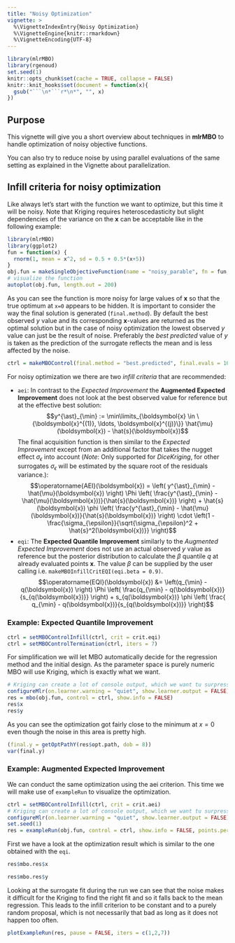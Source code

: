 ```yaml
---
title: "Noisy Optimization"
vignette: >
  %\VignetteIndexEntry{Noisy Optimization}
  %\VignetteEngine{knitr::rmarkdown}
  %\VignetteEncoding{UTF-8}
---
```


```r
library(mlrMBO)
library(rgenoud)
set.seed(1)
knitr::opts_chunk$set(cache = TRUE, collapse = FALSE)
knitr::knit_hooks$set(document = function(x){
  gsub("```\n*```r*\n*", "", x)
})
```

## Purpose

This vignette will give you a short overview about techniques in **mlrMBO** to handle optimization of noisy objective functions.

You can also try to reduce noise by using parallel evaluations of the same setting as explained in the Vignette about parallelization.

## Infill criteria for noisy optimization

Like always let's start with the function we want to optimize, but this time it will be noisy.
Note that Kriging requires heteroscedasticity but slight dependencies of the variance on the $\boldsymbol{x}$ can be acceptable like in the following example:

```r
library(mlrMBO)
library(ggplot2)
fun = function(x) {
  rnorm(1, mean = x^2, sd = 0.5 + 0.5*(x+5))
}
obj.fun = makeSingleObjectiveFunction(name = "noisy_parable", fn = fun, has.simple.signature = TRUE, par.set = makeNumericParamSet("x", 1, -5, 5), noisy = TRUE)
# visualize the function
autoplot(obj.fun, length.out = 200)
```

As you can see the function is more noisy for large values of $\boldsymbol{x}$ so that the true optimum at `x=0` appears to be hidden.
It is important to consider the way the final solution is generated (`final.method`).
By default the best observed $y$ value and its corresponding $\boldsymbol{x}$-values are returned as the optimal solution but in the case of noisy optimization the lowest observed $y$ value can just be the result of noise.
Preferably the _best predicted_ value of $y$ is taken as the prediction of the surrogate reflects the mean and is less affected by the noise.

```r
ctrl = makeMBOControl(final.method = "best.predicted", final.evals = 10)
```

For noisy optimization we there are two _infill criteria_ that are recommended:

* `aei`: In contrast to the _Expected Improvement_ the **Augmented Expected Improvement** does not look at the best observed value for reference but at the effective best solution:
$$y^{\ast}_{\min} := \min\limits_{\boldsymbol{x} \in \{\boldsymbol{x}^{(1)}, \ldots, \boldsymbol{x}^{(j)}\}} \hat{\mu}(\boldsymbol{x}) - \hat{s}(\boldsymbol{x})$$
The final acquisition function is then similar to the _Expected Improvement_ except from an additional factor that takes the nugget effect $\sigma_{\epsilon}$ into account (_Note_: Only supported for _DiceKriging_, for other surrogates $\sigma_{\epsilon}$ will be estimated by the square root of the residuals variance.):
$$\operatorname{AEI}(\boldsymbol{x}) = \left( y^{\ast}_{\min} - \hat{\mu}(\boldsymbol{x}) \right) \Phi \left( \frac{y^{\ast}_{\min} - \hat{\mu}(\boldsymbol{x}))}{\hat{s}(\boldsymbol{x})} \right) + \hat{s}(\boldsymbol{x}) \phi \left( \frac{y^{\ast}_{\min} - \hat{\mu}(\boldsymbol{x})}{\hat{s}(\boldsymbol{x})} \right) \cdot \left(1 - \frac{\sigma_{\epsilon}}{\sqrt{\sigma_{\epsilon}^2 + \hat{s}^2(\boldsymbol{x})}} \right)$$
* `eqi`: The **Expected Quantile Improvement** similarly to the _Augmented Expected Improvement_ does not use an actual observed $y$ value as reference but the posterior distribution to calculate the $\beta$ quantile $q$ at already evaluated points $\boldsymbol{x}$.
The value $\beta$ can be supplied by the user calling  i.e. `makeMBOInfillCritEQI(eqi.beta = 0.9)`.
$$\operatorname{EQI}(\boldsymbol{x}) &= \left(q_{\min} - q(\boldsymbol{x}) \right) \Phi \left( \frac{q_{\min} - q(\boldsymbol{x})}{s_{q(\boldsymbol{x})}} \right) + s_{q(\boldsymbol{x})} \phi \left( \frac{ q_{\min} - q(\boldsymbol{x})}{s_{q(\boldsymbol{x})}} \right)$$

### Example: Expected Quantile Improvement

```r
ctrl = setMBOControlInfill(ctrl, crit = crit.eqi)
ctrl = setMBOControlTermination(ctrl, iters = 7)
```

For simplification we will let MBO automatically decide for the regression method and the initial design.
As the parameter space is purely numeric MBO will use Kriging, which is exactly what we want.

```r
# Kriging can create a lot of console output, which we want tu surpress here:
configureMlr(on.learner.warning = "quiet", show.learner.output = FALSE)
res = mbo(obj.fun, control = ctrl, show.info = FALSE)
res$x
res$y
```

As you can see the optimization got fairly close to the minimum at $x = 0$ even though the noise in this area is pretty high.

```r
(final.y = getOptPathY(res$opt.path, dob = 8))
var(final.y)
```

### Example: Augmented Expected Improvement

We can conduct the same optimization using the aei criterion.
This time we will make use of `exampleRun` to visualize the optimization.

```r
ctrl = setMBOControlInfill(ctrl, crit = crit.aei)
# Kriging can create a lot of console output, which we want tu surpress here:
configureMlr(on.learner.warning = "quiet", show.learner.output = FALSE)
set.seed(1)
res = exampleRun(obj.fun, control = ctrl, show.info = FALSE, points.per.dim = 200, noisy.evals = 1)
```

First we have a look at the optimization result which is similar to the one obtained with the `eqi`.

```r
res$mbo.res$x

res$mbo.res$y
```

Looking at the surrogate fit during the run we can see that the noise makes it difficult for the Kriging to find the right fit and so it falls back to the mean regression.
This leads to the infill criterion to be constant and to a purely random proposal, which is not necessarily that bad as long as it does not happen too often.

```r
plotExampleRun(res, pause = FALSE, iters = c(1,2,7))
```
